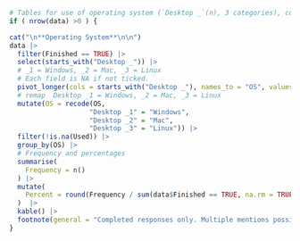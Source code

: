 
```r

# Tables for use of operating system (`Desktop _`(n), 3 categories), command line (Advanced_usage_1), 
if ( nrow(data) >0 ) {

cat("\n**Operating System**\n\n")
data |>
  filter(Finished == TRUE) |>
  select(starts_with("Desktop _")) |>
  # _1 = Windows, _2 = Mac, _3 = Linux
  # Each field is NA if not ticked.
  pivot_longer(cols = starts_with("Desktop _"), names_to = "OS", values_to = "Used") |>
  # remap  Desktop _1 = Windows, _2 = Mac, _3 = Linux
  mutate(OS = recode(OS,
                    "Desktop _1" = "Windows",
                    "Desktop _2" = "Mac",
                    "Desktop _3" = "Linux")) |>
  filter(!is.na(Used)) |>
  group_by(OS) |>
  # Frequency and percentages
  summarise(
    Frequency = n()
  ) |>
  mutate(
    Percent = round(Frequency / sum(data$Finished == TRUE, na.rm = TRUE) * 100, 2)
  )  |>
  kable() |>
  footnote(general = "Completed responses only. Multiple mentions possible.")
}
```
